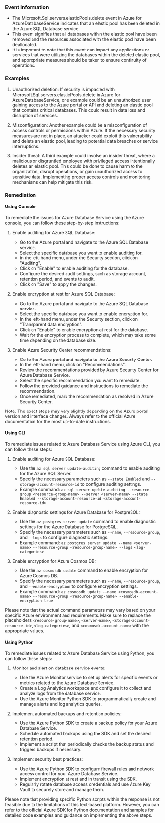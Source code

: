 
### Event Information

- The Microsoft.Sql.servers.elasticPools.delete event in Azure for AzureDatabaseService indicates that an elastic pool has been deleted in the Azure SQL Database service.
- This event signifies that all databases within the elastic pool have been removed and the resources associated with the elastic pool have been deallocated.
- It is important to note that this event can impact any applications or services that were utilizing the databases within the deleted elastic pool, and appropriate measures should be taken to ensure continuity of operations.


### Examples

1. Unauthorized deletion: If security is impacted with Microsoft.Sql.servers.elasticPools.delete in Azure for AzureDatabaseService, one example could be an unauthorized user gaining access to the Azure portal or API and deleting an elastic pool that contains critical databases. This could result in data loss and disruption of services.

2. Misconfiguration: Another example could be a misconfiguration of access controls or permissions within Azure. If the necessary security measures are not in place, an attacker could exploit this vulnerability and delete an elastic pool, leading to potential data breaches or service interruptions.

3. Insider threat: A third example could involve an insider threat, where a malicious or disgruntled employee with privileged access intentionally deletes an elastic pool. This could be done to cause harm to the organization, disrupt operations, or gain unauthorized access to sensitive data. Implementing proper access controls and monitoring mechanisms can help mitigate this risk.

### Remediation

#### Using Console

To remediate the issues for Azure Database Service using the Azure console, you can follow these step-by-step instructions:

1. Enable auditing for Azure SQL Database:
   - Go to the Azure portal and navigate to the Azure SQL Database service.
   - Select the specific database you want to enable auditing for.
   - In the left-hand menu, under the Security section, click on "Auditing".
   - Click on "Enable" to enable auditing for the database.
   - Configure the desired audit settings, such as storage account, retention period, and events to audit.
   - Click on "Save" to apply the changes.

2. Enable encryption at rest for Azure SQL Database:
   - Go to the Azure portal and navigate to the Azure SQL Database service.
   - Select the specific database you want to enable encryption for.
   - In the left-hand menu, under the Security section, click on "Transparent data encryption".
   - Click on "Enable" to enable encryption at rest for the database.
   - Wait for the encryption process to complete, which may take some time depending on the database size.

3. Enable Azure Security Center recommendations:
   - Go to the Azure portal and navigate to the Azure Security Center.
   - In the left-hand menu, click on "Recommendations".
   - Review the recommendations provided by Azure Security Center for Azure Database Service.
   - Select the specific recommendation you want to remediate.
   - Follow the provided guidance and instructions to remediate the recommendation.
   - Once remediated, mark the recommendation as resolved in Azure Security Center.

Note: The exact steps may vary slightly depending on the Azure portal version and interface changes. Always refer to the official Azure documentation for the most up-to-date instructions.

#### Using CLI

To remediate issues related to Azure Database Service using Azure CLI, you can follow these steps:

1. Enable auditing for Azure SQL Database:
   - Use the `az sql server update-auditing` command to enable auditing for the Azure SQL Server.
   - Specify the necessary parameters such as `--state Enabled` and `--storage-account-resource-id` to configure auditing settings.
   - Example command: `az sql server update-auditing --resource-group <resource-group-name> --server <server-name> --state Enabled --storage-account-resource-id <storage-account-resource-id>`

2. Enable diagnostic settings for Azure Database for PostgreSQL:
   - Use the `az postgres server update` command to enable diagnostic settings for the Azure Database for PostgreSQL.
   - Specify the necessary parameters such as `--name`, `--resource-group`, and `--logs` to configure diagnostic settings.
   - Example command: `az postgres server update --name <server-name> --resource-group <resource-group-name> --logs <log-categories>`

3. Enable encryption for Azure Cosmos DB:
   - Use the `az cosmosdb update` command to enable encryption for Azure Cosmos DB.
   - Specify the necessary parameters such as `--name`, `--resource-group`, and `--enable-encryption` to configure encryption settings.
   - Example command: `az cosmosdb update --name <cosmosdb-account-name> --resource-group <resource-group-name> --enable-encryption true`

Please note that the actual command parameters may vary based on your specific Azure environment and requirements. Make sure to replace the placeholders `<resource-group-name>`, `<server-name>`, `<storage-account-resource-id>`, `<log-categories>`, and `<cosmosdb-account-name>` with the appropriate values.

#### Using Python

To remediate issues related to Azure Database Service using Python, you can follow these steps:

1. Monitor and alert on database service events:
   - Use the Azure Monitor service to set up alerts for specific events or metrics related to the Azure Database Service.
   - Create a Log Analytics workspace and configure it to collect and analyze logs from the database service.
   - Use the Azure Monitor Python SDK to programmatically create and manage alerts and log analytics queries.

2. Implement automated backups and retention policies:
   - Use the Azure Python SDK to create a backup policy for your Azure Database Service.
   - Schedule automated backups using the SDK and set the desired retention period.
   - Implement a script that periodically checks the backup status and triggers backups if necessary.

3. Implement security best practices:
   - Use the Azure Python SDK to configure firewall rules and network access control for your Azure Database Service.
   - Implement encryption at rest and in transit using the SDK.
   - Regularly rotate database access credentials and use Azure Key Vault to securely store and manage them.

Please note that providing specific Python scripts within the response is not feasible due to the limitations of this text-based platform. However, you can refer to the official Azure SDK for Python documentation and samples for detailed code examples and guidance on implementing the above steps.

